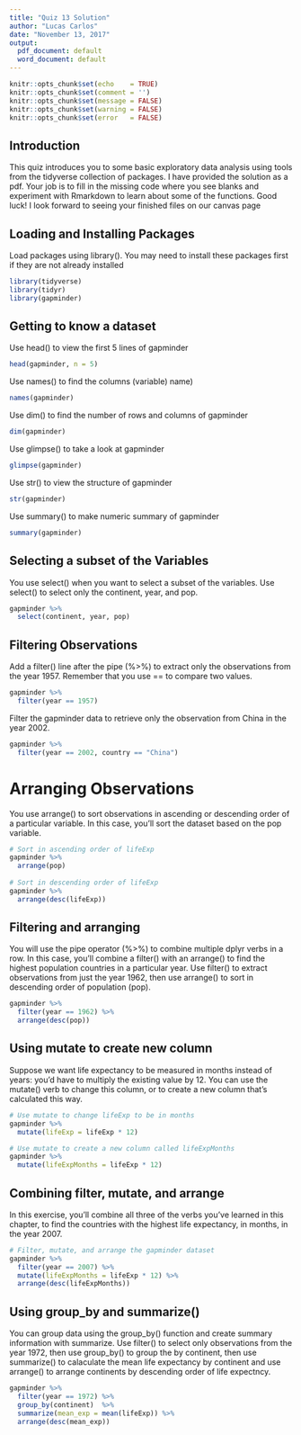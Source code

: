 ```yaml
---
title: "Quiz 13 Solution"
author: "Lucas Carlos"
date: "November 13, 2017"
output:
  pdf_document: default
  word_document: default
---
```


```r
knitr::opts_chunk$set(echo    = TRUE)
knitr::opts_chunk$set(comment = '')
knitr::opts_chunk$set(message = FALSE)
knitr::opts_chunk$set(warning = FALSE)
knitr::opts_chunk$set(error   = FALSE)
```

## Introduction

This quiz introduces you to some basic exploratory data analysis using tools from the tidyverse collection of packages.  I have provided the solution as a pdf.  Your job is to fill in the missing code where you see blanks and experiment with Rmarkdown to learn about some of the functions.  Good luck!  I look forward to seeing your finished files on our canvas page

## Loading and Installing Packages

Load packages using library().  You may need to install these packages first if they are not already installed

```r
library(tidyverse)
library(tidyr)
library(gapminder)
```


## Getting to know a dataset

Use head() to view the first 5 lines of gapminder

```r
head(gapminder, n = 5)
```

Use names() to find the columns (variable) name)

```r
names(gapminder)
```

Use dim() to find the number of rows and columns of gapminder

```r
dim(gapminder)
```

Use glimpse() to take a look at gapminder

```r
glimpse(gapminder)
```

Use str() to view the structure of gapminder

```r
str(gapminder)
```

Use summary() to make numeric summary of gapminder

```r
summary(gapminder)
```

## Selecting a subset of the Variables

You use select() when you want to select a subset of the variables.  Use select() to select only the continent, year, and pop.

```r
gapminder %>%
  select(continent, year, pop)
```


## Filtering Observations 

Add a filter() line after the pipe (%>%) to extract only the observations from the year 1957.   Remember that you use == to compare two values.  

```r
gapminder %>% 
  filter(year == 1957) 
```



Filter the gapminder data to retrieve only the observation from China in the year 2002.

```r
gapminder %>% 
  filter(year == 2002, country == "China") 
```

# Arranging Observations

You use arrange() to sort observations in ascending or descending order of a particular variable. In this case, you'll sort the dataset based on the pop variable.

```r
# Sort in ascending order of lifeExp
gapminder %>%
  arrange(pop)
  
# Sort in descending order of lifeExp
gapminder %>%
  arrange(desc(lifeExp))
```

## Filtering and arranging

You will use the pipe operator (%>%) to combine multiple dplyr verbs in a row. In this case, you'll combine a filter() with an arrange() to find the highest population countries in a particular year. Use filter() to extract observations from just the year 1962, then use arrange() to sort in descending order of population (pop).

```r
gapminder %>% 
  filter(year == 1962) %>%
  arrange(desc(pop))
```

## Using mutate to create new column

Suppose we want life expectancy to be measured in months instead of years: you'd have to multiply the existing value by 12. You can use the mutate() verb to change this column, or to create a new column that's calculated this way.

```r
# Use mutate to change lifeExp to be in months
gapminder %>%
  mutate(lifeExp = lifeExp * 12)

# Use mutate to create a new column called lifeExpMonths
gapminder %>%
  mutate(lifeExpMonths = lifeExp * 12)
```

## Combining filter, mutate, and arrange

In this exercise, you'll combine all three of the verbs you've learned in this chapter, to find the countries with the highest life expectancy, in months, in the year 2007.

```r
# Filter, mutate, and arrange the gapminder dataset
gapminder %>%
  filter(year == 2007) %>%
  mutate(lifeExpMonths = lifeExp * 12) %>%
  arrange(desc(lifeExpMonths))
```

## Using group_by and summarize()

You can group data using the group_by() function and create summary information with summarize.  Use filter() to select only observations from the year 1972, then use group_by() to group the by continent, then use summarize() to calaculate the mean life expectancy by continent and use arrange() to arrange continents by descending order of life expectncy.

```r
gapminder %>%
  filter(year == 1972) %>%
  group_by(continent)  %>%
  summarize(mean_exp = mean(lifeExp)) %>%
  arrange(desc(mean_exp))
```

